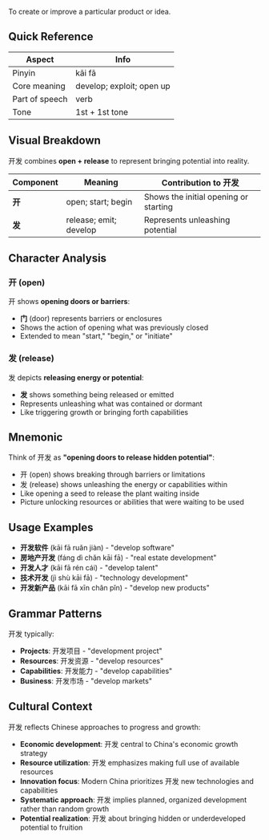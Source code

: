 To create or improve a particular product or idea.

## Quick Reference

| Aspect         | Info                      |
| -------------- | ------------------------- |
| Pinyin         | kāi fā                    |
| Core meaning   | develop; exploit; open up |
| Part of speech | verb                      |
| Tone           | 1st + 1st tone            |

## Visual Breakdown

开发 combines **open + release** to represent bringing potential into reality.

| Component | Meaning                | Contribution to 开发                  |
| --------- | ---------------------- | ------------------------------------- |
| **开**    | open; start; begin     | Shows the initial opening or starting |
| **发**    | release; emit; develop | Represents unleashing potential       |

## Character Analysis

### 开 (open)

开 shows **opening doors or barriers**:

- **门** (door) represents barriers or enclosures
- Shows the action of opening what was previously closed
- Extended to mean "start," "begin," or "initiate"

### 发 (release)

发 depicts **releasing energy or potential**:

- **发** shows something being released or emitted
- Represents unleashing what was contained or dormant
- Like triggering growth or bringing forth capabilities

## Mnemonic

Think of 开发 as **"opening doors to release hidden potential"**:

- 开 (open) shows breaking through barriers or limitations
- 发 (release) shows unleashing the energy or capabilities within
- Like opening a seed to release the plant waiting inside
- Picture unlocking resources or abilities that were waiting to be used

## Usage Examples

- **开发软件** (kāi fā ruǎn jiàn) - "develop software"
- **房地产开发** (fáng dì chǎn kāi fā) - "real estate development"
- **开发人才** (kāi fā rén cái) - "develop talent"
- **技术开发** (jì shù kāi fā) - "technology development"
- **开发新产品** (kāi fā xīn chǎn pǐn) - "develop new products"

## Grammar Patterns

开发 typically:

- **Projects**: 开发项目 - "development project"
- **Resources**: 开发资源 - "develop resources"
- **Capabilities**: 开发能力 - "develop capabilities"
- **Business**: 开发市场 - "develop markets"

## Cultural Context

开发 reflects Chinese approaches to progress and growth:

- **Economic development**: 开发 central to China's economic growth strategy
- **Resource utilization**: 开发 emphasizes making full use of available resources
- **Innovation focus**: Modern China prioritizes 开发 new technologies and capabilities
- **Systematic approach**: 开发 implies planned, organized development rather than random growth
- **Potential realization**: 开发 about bringing hidden or underdeveloped potential to fruition
